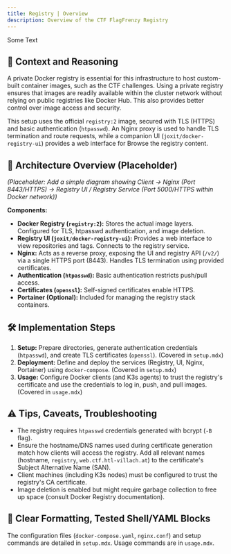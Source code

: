 ```yaml
---
title: Registry | Overview
description: Overview of the CTF FlagFrenzy Registry
---
```


Some Text 

## 🧠 Context and Reasoning

A private Docker registry is essential for this infrastructure to host custom-built container images, such as the CTF challenges. Using a private registry ensures that images are readily available within the cluster network without relying on public registries like Docker Hub. This also provides better control over image access and security.

This setup uses the official `registry:2` image, secured with TLS (HTTPS) and basic authentication (`htpasswd`). An Nginx proxy is used to handle TLS termination and route requests, while a companion UI (`joxit/docker-registry-ui`) provides a web interface for Browse the registry content.

## 🧱 Architecture Overview (Placeholder)

*(Placeholder: Add a simple diagram showing Client -> Nginx (Port 8443/HTTPS) -> Registry UI / Registry Service (Port 5000/HTTPS within Docker network))*

**Components:**

* **Docker Registry (`registry:2`):** Stores the actual image layers. Configured for TLS, htpasswd authentication, and image deletion.
* **Registry UI (`joxit/docker-registry-ui`):** Provides a web interface to view repositories and tags. Connects to the registry service.
* **Nginx:** Acts as a reverse proxy, exposing the UI and registry API (`/v2/`) via a single HTTPS port (8443). Handles TLS termination using provided certificates.
* **Authentication (`htpasswd`):** Basic authentication restricts push/pull access.
* **Certificates (`openssl`):** Self-signed certificates enable HTTPS.
* **Portainer (Optional):** Included for managing the registry stack containers.

## 🛠️ Implementation Steps

1.  **Setup:** Prepare directories, generate authentication credentials (`htpasswd`), and create TLS certificates (`openssl`). (Covered in `setup.mdx`)
2.  **Deployment:** Define and deploy the services (Registry, UI, Nginx, Portainer) using `docker-compose`. (Covered in `setup.mdx`)
3.  **Usage:** Configure Docker clients (and K3s agents) to trust the registry's certificate and use the credentials to log in, push, and pull images. (Covered in `usage.mdx`)

## ⚠️ Tips, Caveats, Troubleshooting

* The registry requires `htpasswd` credentials generated with bcrypt (`-B` flag).
* Ensure the hostname/DNS names used during certificate generation match how clients will access the registry. Add all relevant names (hostname, `registry`, `web.ctf.htl-villach.at`) to the certificate's Subject Alternative Name (SAN).
* Client machines (including K3s nodes) must be configured to trust the registry's CA certificate.
* Image deletion is enabled but might require garbage collection to free up space (consult Docker Registry documentation).

## 📄 Clear Formatting, Tested Shell/YAML Blocks

The configuration files (`docker-compose.yaml`, `nginx.conf`) and setup commands are detailed in `setup.mdx`. Usage commands are in `usage.mdx`.